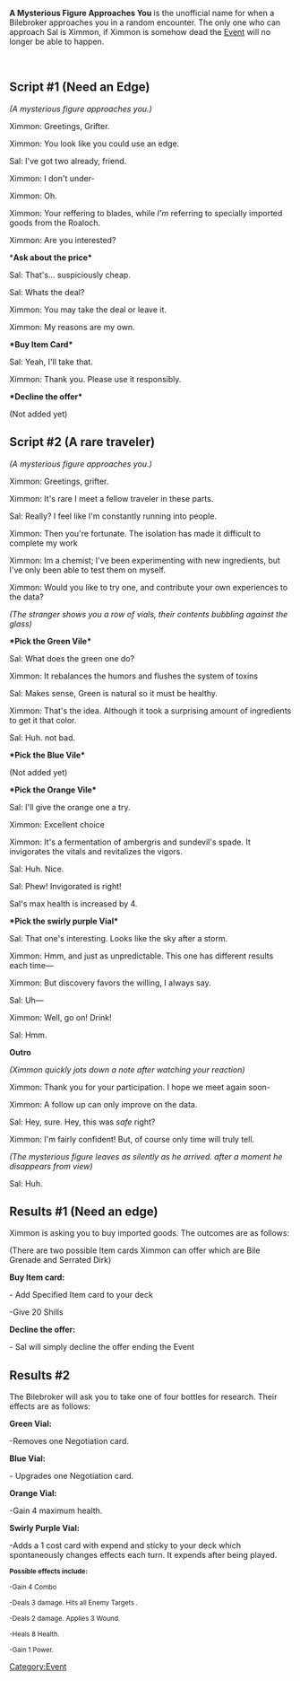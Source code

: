 {{stub}}

'''A Mysterious Figure Approaches You''' is the unofficial name for when a Bilebroker approaches you in a random encounter. The only one who can approach Sal is Ximmon, if Ximmon is somehow dead the [[Events|Event]] will no longer be able to happen.

<br />

== Script #1 (Need an Edge) ==
''(A mysterious figure approaches you.)''

Ximmon: Greetings, Grifter.

Ximmon: You look like you could use an edge.

Sal: I've got two already, friend.

Ximmon: I don't under-

Ximmon: Oh.

Ximmon: Your reffering to blades, while ''I'm'' referring to specially imported goods from the Roaloch.

Ximmon: Are you interested?


<nowiki>*</nowiki>'''Ask about the price*'''

Sal: That's... suspiciously cheap.

Sal: Whats the deal?

Ximmon: You may take the deal or leave it.

Ximmon: My reasons are my own.


'''*Buy Item Card*'''

Sal: Yeah, I'll take that.

Ximmon: Thank you. Please use it responsibly.


'''*Decline the offer*''' 

(Not added yet)

== Script #2 (A rare traveler) ==
''(A mysterious figure approaches you.)''

Ximmon: Greetings, grifter.

Ximmon: It's rare I meet a fellow traveler in these parts.

Sal: Really? I feel like I'm constantly running into people.

Ximmon: Then you're fortunate. The isolation has made it difficult to complete my work

Ximmon: Im a chemist; I've been experimenting with new ingredients, but I've only been able to test them on myself.

Ximmon: Would you like to try one, and contribute your own experiences to the data?

''(The stranger shows you a row of vials, their contents bubbling against the glass)''



'''*Pick the Green Vile*'''

Sal: What does the green one do?

Ximmon: It rebalances the humors and flushes the system of toxins 

Sal: Makes sense, Green is natural so it must be healthy.

Ximmon: That's the idea. Although it took a surprising amount of ingredients to get it that color.

Sal: Huh. not bad.



'''*Pick the Blue Vile*'''

(Not added yet)



'''*Pick the Orange Vile*'''

Sal: I'll give the orange one a try.

Ximmon: Excellent choice

Ximmon: It's a fermentation of ambergris and sundevil's spade. It invigorates the vitals and revitalizes the vigors.

Sal: Huh. Nice.

Sal: Phew! Invigorated is right!

Sal's max health is increased by 4.



'''*Pick the swirly purple Vial*'''

Sal: That one's interesting. Looks like the sky after a storm.

Ximmon: Hmm, and just as unpredictable. This one has different results each time—

Ximmon: But discovery favors the willing, I always say.

Sal: Uh—

Ximmon: Well, go on! Drink!

Sal: Hmm.



'''Outro'''

''(Ximmon quickly jots down a note after watching your reaction)''

Ximmon: Thank you for your participation. I hope we meet again soon-

Ximmon: A follow up can only improve on the data.

Sal: Hey, sure. Hey, this was ''safe'' right?

Ximmon: I'm fairly confident! But, of course only time will truly tell.

''(The mysterious figure leaves as silently as he arrived. after a moment he disappears from view)''

Sal: Huh.

== Results #1 (Need an edge) ==
Ximmon is asking you to buy imported goods. The outcomes are as follows:


(There are two possible Item cards Ximmon can offer which are Bile Grenade and Serrated Dirk)


'''Buy Item card:''' 

- Add Specified Item card to your deck

-Give 20 Shills 


'''Decline the offer:'''

- Sal will simply decline the offer ending the Event 


== Results #2 ==

The Bilebroker will ask you to take one of four bottles for research. Their effects are as follows:


'''Green Vial:''' 

-Removes one Negotiation card.


'''Blue Vial:'''

- Upgrades one Negotiation card.



'''Orange Vial:''' 

-Gain 4 maximum health.


'''Swirly Purple Vial:'''

-Adds a 1 cost card with expend and sticky to your deck which spontaneously changes effects each turn. It expends after being played.

'''<small>Possible effects include:</small>'''

<small>-Gain 4 Combo</small>

<small>-Deals 3 damage. Hits all Enemy Targets .</small>

<small>-Deals 2 damage. Applies 3 Wound.</small>

<small>-Heals 8 Health.</small>

<small>-Gain 1 Power.</small>

[[Category:Event]]